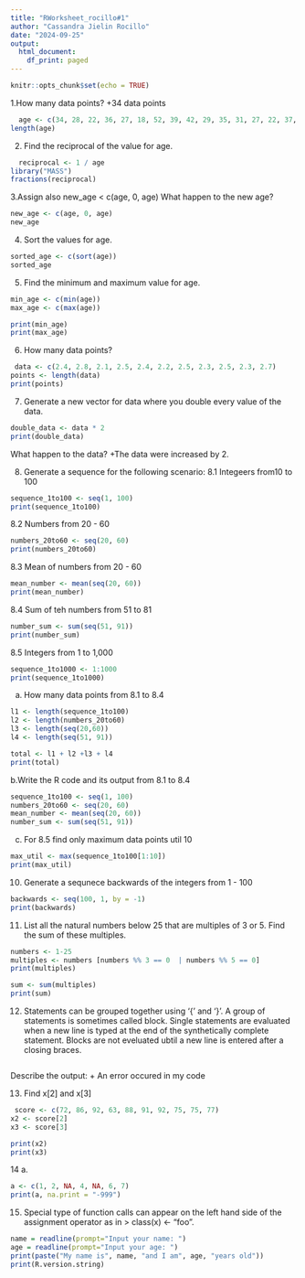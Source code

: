 ```yaml
---
title: "RWorksheet_rocillo#1"
author: "Cassandra Jielin Rocillo"
date: "2024-09-25"
output:
  html_document:
    df_print: paged
---
```


```r
knitr::opts_chunk$set(echo = TRUE)
```

1.How many data points?
+34 data points
```r
  age <- c(34, 28, 22, 36, 27, 18, 52, 39, 42, 29, 35, 31, 27, 22, 37, 22, 37, 34, 19, 20,57, 49, 50, 37, 46, 25, 17, 37, 42, 53, 41, 51, 35, 24, 33, 41)
length(age)
```
2. Find the reciprocal of the value for age. 
```r
  reciprocal <- 1 / age
library("MASS")
fractions(reciprocal)
```
3.Assign also new_age < c(age, 0, age)
  What happen to the new age?
```r
new_age <- c(age, 0, age)
new_age
```
  4. Sort the values for age.
```r
sorted_age <- c(sort(age))
sorted_age
```
  5. Find the minimum and maximum value for age.
```r
min_age <- c(min(age))
max_age <- c(max(age))

print(min_age)
print(max_age)
```

6. How many data points?
```r
 data <- c(2.4, 2.8, 2.1, 2.5, 2.4, 2.2, 2.5, 2.3, 2.5, 2.3, 2.7)
points <- length(data)
print(points)
```

7. Generate a new vector for data where you double every value of the data.
```r
double_data <- data * 2
print(double_data)
```
What happen to the data?
+The data were increased by 2.
  
8. Generate a sequence for the following scenario:
8.1 Integeers from10 to 100
```r
sequence_1to100 <- seq(1, 100)
print(sequence_1to100)
```
8.2 Numbers from 20 - 60
```r
numbers_20to60 <- seq(20, 60)
print(numbers_20to60)
```
8.3 Mean of numbers from 20 - 60

```r
mean_number <- mean(seq(20, 60))
print(mean_number)
```

8.4 Sum of teh numbers from 51 to 81
```r
number_sum <- sum(seq(51, 91))
print(number_sum)
```

8.5 Integers from 1 to 1,000
```r
sequence_1to1000 <- 1:1000
print(sequence_1to1000)
```
a. How many data points from 8.1 to 8.4
```r
l1 <- length(sequence_1to100)
l2 <- length(numbers_20to60)
l3 <- length(seq(20,60))
l4 <- length(seq(51, 91))

total <- l1 + l2 +l3 + l4 
print(total)
```
b.Write the R code and its output from 8.1 to 8.4
```r
sequence_1to100 <- seq(1, 100)
numbers_20to60 <- seq(20, 60)
mean_number <- mean(seq(20, 60))
number_sum <- sum(seq(51, 91))
```

c. For 8.5 find only maximum data points util 10
```r
max_util <- max(sequence_1to100[1:10])
print(max_util)
```

10. Generate a sequnece backwards of the integers from 1 - 100
```r
backwards <- seq(100, 1, by = -1)
print(backwards)
```

11. List all the natural numbers below 25 that are multiples of 3 or 5. Find the sum of these multiples.
```r
numbers <- 1-25
multiples <- numbers [numbers %% 3 == 0  | numbers %% 5 == 0]
print(multiples)

sum <- sum(multiples)
print(sum)
```

12. Statements can be grouped together using '{' and '}'. 
A group of statements is sometimes called block. Single statements are evaluated when a new line is typed at the end of the synthetically complete statement.  Blocks are not eveluated ubtil a new line is entered after a closing braces.
```r

```
Describe the output:
+ An error occured in my code

13. Find x[2] and x[3]
```r
 score <- c(72, 86, 92, 63, 88, 91, 92, 75, 75, 77)
x2 <- score[2]
x3 <- score[3]

print(x2)
print(x3)
```

14 a. 
```r
a <- c(1, 2, NA, 4, NA, 6, 7)
print(a, na.print = "-999")
```

15. Special type of function calls can appear on the left hand side of the assignment operator as in > class(x) <- "foo".

```r
name = readline(prompt="Input your name: ")
age = readline(prompt="Input your age: ")
print(paste("My name is", name, "and I am", age, "years old"))
print(R.version.string)

```

